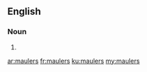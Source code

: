 ==English==

===Noun===
{{head|en|plural}}

# {{plural of|mauler|lang=en|nocat=1}}

[[ar:maulers]]
[[fr:maulers]]
[[ku:maulers]]
[[my:maulers]]